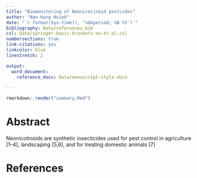 ```yaml
---
title: "Biomonitoring of Neonicotinoid pestcides"
author: "Nan-Hung Hsieh"
date: "`r format(Sys.time(), '%d&period; %B %Y')`"
bibliography: Data/references.bib
csl: Data/springer-basic-brackets-no-et-al.csl
numbersections: true
link-citations: yes
linkcolor: blue
linestretch: 2

output:
  word_document:
    reference_docx: Data/manuscript-style.docx

---
```


```r
rmarkdown::render("summary.Rmd")
```

Abstract {#abstract .unnumbered}
================================

Neonicotinoids are synthetic insecticides used for pest control in agriculture [1–4], landscaping [5,6], and for treating domestic animals [7]

References {#references .unnumbered}
====================================